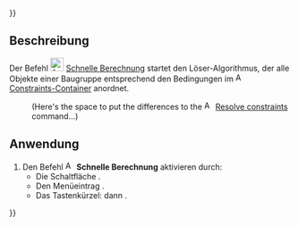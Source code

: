 {{UnfinishedDocu{{#translation:}}}}
<languages/>

{{Docnav/de
|[[Assembly3_ResolveConstraints/de|Bedingungen anwenden]]
|[[Assembly3_MovePart/de|Teil bewegen]]
|[[Assembly3_Workbench/de|Assembly3]]
|IconL=Assembly3_workbench_icon.svg
|IconR=Assembly_Move.svg
|IconC=Assembly3_workbench_icon.svg
}}

{{GuiCommand/de
|Name=Assembly3 QuickSolve
|Name/de=Assembly3 SchnelleBerechnung
|Icon=Assembly_QuickSolve.svg
|MenuLocation=Assembly3 → Quick solve
|Workbenches=[[Assembly3_Workbench/de|Assembly3]]
|Shortcut={{KEY|A}} dann {{KEY|F}}
}}

==Beschreibung==

Der Befehl [[Image:Assembly_QuickSolve.svg‎‎|24px]] [[Assembly3_QuickSolve/de|Schnelle Berechnung]] startet den Löser-Algorithmus, der alle Objekte einer Baugruppe entsprechend den Bedingungen im [[Image:Assembly_Assembly_Constraints_Tree.svg|16px]] [[Assembly3_CreateAssembly/de#Beschreibung|Constraints-Container]] anordnet.

: (Here's the space to put the differences to the [[Image:Assembly3_workbench_icon.svg‎‎|16px]] [[Assembly3_ResolveConstraints|Resolve constraints]] command...)

==Anwendung==

# Den Befehl [[Image:Assembly_QuickSolve.svg‎‎|16px]] '''Schnelle Berechnung''' aktivieren durch:
#* Die Schaltfläche {{Button|[[Image:Assembly_QuickSolve.svg‎‎|16px]] [[Assembly3_QuickSolve/de|Schnelle Berechnung]]}}.
#* Den Menüeintrag {{MenuCommand|Assembly3 → [[Image:Assembly_QuickSolve.svg‎‎|16px]] Schnelle Berechnung}}.
#* Das Tastenkürzel: {{KEY|A}} dann {{KEY|F}}.


{{Docnav/de
|[[Assembly3_ResolveConstraints/de|Bedingungen anwenden]]
|[[Assembly3_MovePart/de|Teil bewegen]]
|[[Assembly3_Workbench/de|Assembly3]]
|IconL=Assembly3_workbench_icon.svg
|IconR=Assembly_Move.svg
|IconC=Assembly3_workbench_icon.svg
}}

{{Userdocnavi{{#translation:}}}}